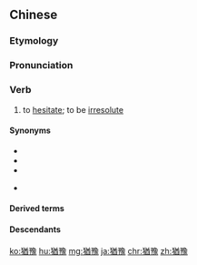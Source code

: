 {{also|犹豫}}
==Chinese==
{{zh-forms|s=犹豫|alt=*由豫,*游預,*游豫,*猶夷,*猶與}}

===Etymology===
{{rfe|zh}}

===Pronunciation===
{{zh-pron
|m=yóuyù
|m-s=you2yu2
|c=jau4 jyu6
|mn=qz:iû-īr/tw:iû-ū/xm:iû-û/zz:iû-ī
|cat=v
}}

===Verb===
{{zh-verb}}

# to [[hesitate]]; to be [[irresolute]]

====Synonyms====
* {{zh-l|遲疑}}
* {{zh-l|躊躇}}
* {{zh-l|猶疑}}
* {{qualifier|Sichuanese}} {{zh-l|膩|nyi4}}

====Derived terms====
{{zh-der|猶豫不決}}

====Descendants====
{{CJKV||j=猶予|ゆうよ|유예|do dự}}

{{zh-cat|Intermediate}}

[[ko:猶豫]]
[[hu:猶豫]]
[[mg:猶豫]]
[[ja:猶豫]]
[[chr:猶豫]]
[[zh:猶豫]]